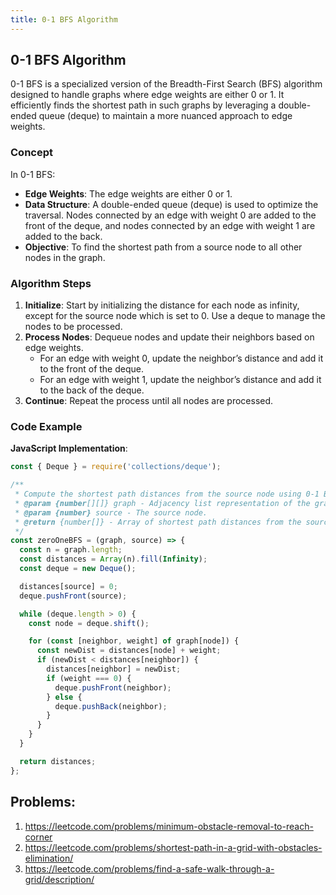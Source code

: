 ```yaml
---
title: 0-1 BFS Algorithm
---
```


## 0-1 BFS Algorithm

0-1 BFS is a specialized version of the Breadth-First Search (BFS) algorithm designed to handle graphs where edge weights are either 0 or 1. It efficiently finds the shortest path in such graphs by leveraging a double-ended queue (deque) to maintain a more nuanced approach to edge weights.

### Concept

In 0-1 BFS:

- **Edge Weights**: The edge weights are either 0 or 1.
- **Data Structure**: A double-ended queue (deque) is used to optimize the traversal. Nodes connected by an edge with weight 0 are added to the front of the deque, and nodes connected by an edge with weight 1 are added to the back.
- **Objective**: To find the shortest path from a source node to all other nodes in the graph.

### Algorithm Steps

1. **Initialize**: Start by initializing the distance for each node as infinity, except for the source node which is set to 0. Use a deque to manage the nodes to be processed.
2. **Process Nodes**: Dequeue nodes and update their neighbors based on edge weights.
   - For an edge with weight 0, update the neighbor’s distance and add it to the front of the deque.
   - For an edge with weight 1, update the neighbor’s distance and add it to the back of the deque.
3. **Continue**: Repeat the process until all nodes are processed.

### Code Example

**JavaScript Implementation**:

```javascript
const { Deque } = require('collections/deque');

/**
 * Compute the shortest path distances from the source node using 0-1 BFS.
 * @param {number[][]} graph - Adjacency list representation of the graph with edge weights 0 or 1.
 * @param {number} source - The source node.
 * @return {number[]} - Array of shortest path distances from the source.
 */
const zeroOneBFS = (graph, source) => {
  const n = graph.length;
  const distances = Array(n).fill(Infinity);
  const deque = new Deque();

  distances[source] = 0;
  deque.pushFront(source);

  while (deque.length > 0) {
    const node = deque.shift();

    for (const [neighbor, weight] of graph[node]) {
      const newDist = distances[node] + weight;
      if (newDist < distances[neighbor]) {
        distances[neighbor] = newDist;
        if (weight === 0) {
          deque.pushFront(neighbor);
        } else {
          deque.pushBack(neighbor);
        }
      }
    }
  }

  return distances;
};
```

## Problems:

1. https://leetcode.com/problems/minimum-obstacle-removal-to-reach-corner
2. https://leetcode.com/problems/shortest-path-in-a-grid-with-obstacles-elimination/
3. https://leetcode.com/problems/find-a-safe-walk-through-a-grid/description/
